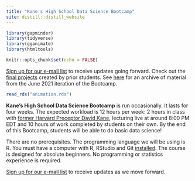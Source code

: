 ```yaml
---
title: "Kane's High School Data Science Bootcamp"
site: distill::distill_website
---
```


```r
library(gapminder)
library(tidyverse)
library(gganimate)
library(htmltools)

knitr::opts_chunk$set(echo = FALSE)
```

[Sign up for our e-mail list](https://davidkane.substack.com/embed) to receive updates going forward. Check out the [final projects](https://bootcamp.davidkane.info/projects.html) created by prior students. See [here](https://davidkane9.github.io/bootcamp_june_2021/) for an archive of material from the June 2021 iteration of the Bootcamp.

```r
read_rds("animation.rds")
```

**Kane's High School Data Science Bootcamp** is run occasionally. It lasts for four weeks. The expected workload is 12 hours per week: 2 hours in class with [former Harvard Preceptor David Kane](https://www.davidkane.info/), lecturing live at around 8:00 PM EDT and 10 hours of work completed by students on their own. By the end of this Bootcamp, students will be able to do basic data science! 

There are no prerequisites. The programming language we will be using is R. You must have a computer with R, RStudio and Git [installed](https://happygitwithr.com). The course is designed for absolute beginners. No programming or statistics experience is required.

[Sign up for our e-mail list](https://davidkane.substack.com/embed) to receive updates as we move forward.


